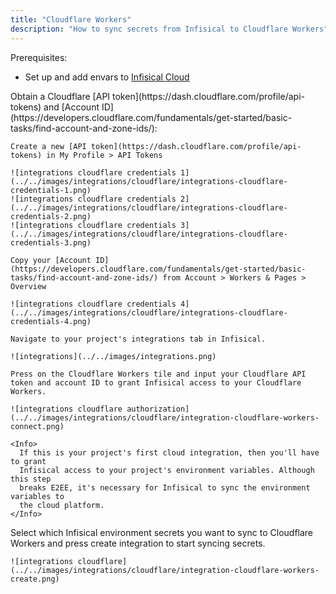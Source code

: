 ```yaml
---
title: "Cloudflare Workers"
description: "How to sync secrets from Infisical to Cloudflare Workers"
---
```


Prerequisites:

- Set up and add envars to [Infisical Cloud](https://app.infisical.com)

<Steps>
  <Step title="Authorize Infisical for Cloudflare Workers">
    Obtain a Cloudflare [API token](https://dash.cloudflare.com/profile/api-tokens) and [Account ID](https://developers.cloudflare.com/fundamentals/get-started/basic-tasks/find-account-and-zone-ids/):

    Create a new [API token](https://dash.cloudflare.com/profile/api-tokens) in My Profile > API Tokens

    ![integrations cloudflare credentials 1](../../images/integrations/cloudflare/integrations-cloudflare-credentials-1.png)
    ![integrations cloudflare credentials 2](../../images/integrations/cloudflare/integrations-cloudflare-credentials-2.png)
    ![integrations cloudflare credentials 3](../../images/integrations/cloudflare/integrations-cloudflare-credentials-3.png)

    Copy your [Account ID](https://developers.cloudflare.com/fundamentals/get-started/basic-tasks/find-account-and-zone-ids/) from Account > Workers & Pages > Overview

    ![integrations cloudflare credentials 4](../../images/integrations/cloudflare/integrations-cloudflare-credentials-4.png)

    Navigate to your project's integrations tab in Infisical.

    ![integrations](../../images/integrations.png)

    Press on the Cloudflare Workers tile and input your Cloudflare API token and account ID to grant Infisical access to your Cloudflare Workers.

    ![integrations cloudflare authorization](../../images/integrations/cloudflare/integration-cloudflare-workers-connect.png)

    <Info>
      If this is your project's first cloud integration, then you'll have to grant
      Infisical access to your project's environment variables. Although this step
      breaks E2EE, it's necessary for Infisical to sync the environment variables to
      the cloud platform.
    </Info>
  </Step>
  <Step title="Start integration">
    Select which Infisical environment secrets you want to sync to Cloudflare Workers and press create integration to start syncing secrets.

    ![integrations cloudflare](../../images/integrations/cloudflare/integration-cloudflare-workers-create.png)
  </Step>
</Steps>
